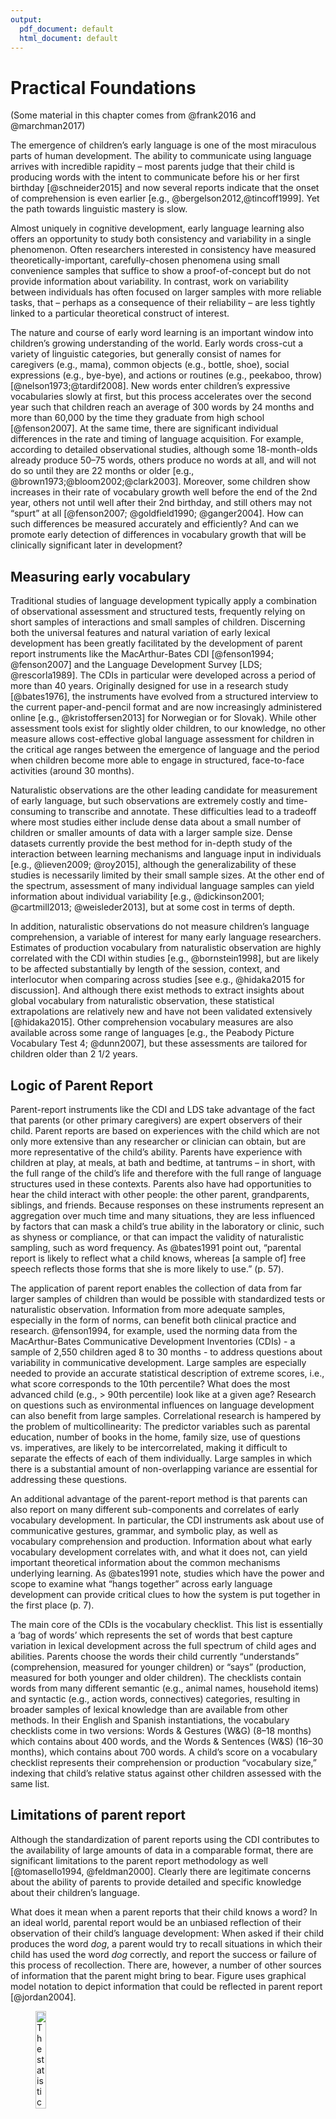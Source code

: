 ```yaml
---
output:
  pdf_document: default
  html_document: default
---
```


# Practical Foundations {#intro}

<!-- The MB-CDI and the Wordbank Project -->

(Some material in this chapter comes from @frank2016 and @marchman2017)

The emergence of children's early language is one of the most miraculous parts of human development. The ability to communicate using language arrives with incredible rapidity -- most parents judge that their child is producing words with the intent to communicate before his or her first birthday [@schneider2015] and now several reports indicate that the onset of comprehension is even earlier [e.g., @bergelson2012,@tincoff1999]. Yet the path towards linguistic mastery is slow.

Almost uniquely in cognitive development, early language learning also offers an opportunity to study both consistency and variability in a single phenomenon. Often researchers interested in consistency have measured theoretically-important, carefully-chosen phenomena using small convenience samples that suffice to show a proof-of-concept but do not provide information about variability. In contrast, work on variability between individuals has often focused on larger samples with more reliable tasks, that -- perhaps as a consequence of their reliability -- are less tightly linked to a particular theoretical construct of interest. 

The nature and course of early word learning is an important window into children's growing understanding of the world. Early words cross-cut a variety of linguistic categories, but generally consist of names for caregivers (e.g., mama), common objects (e.g., bottle, shoe), social expressions (e.g., bye-bye), and actions or routines (e.g., peekaboo, throw) [@nelson1973;@tardif2008]. New words enter children's expressive vocabularies slowly at first, but this process accelerates over the second year such that children reach an average of 300 words by 24 months and more than 60,000 by the time they graduate from high school [@fenson2007]. At the same time, there are significant individual differences in the rate and timing of language acquisition. For example, according to detailed observational studies, although some 18-month-olds already produce 50--75 words, others produce no words at all, and will not do so until they are 22 months or older [e.g., @brown1973;@bloom2002;@clark2003]. Moreover, some children show increases in their rate of vocabulary growth well before the end of the 2nd year, others not until well after their 2nd birthday, and still others may not "spurt" at all [@fenson2007; @goldfield1990; @ganger2004]. How can such differences be measured accurately and efficiently? And can we promote early detection of differences in vocabulary growth that will be clinically significant later in development?

## Measuring early vocabulary

Traditional studies of language development typically apply a combination of observational assessment and structured tests, frequently relying on short samples of interactions and small samples of children. Discerning both the universal features and natural variation of early lexical development has been greatly facilitated by the development of parent report instruments like the MacArthur-Bates CDI [@fenson1994; @fenson2007] and the Language Development Survey [LDS; @rescorla1989]. The CDIs in particular were developed across a period of more than 40 years. Originally designed for use in a research study [@bates1976], the instruments have evolved from a structured interview to the current paper-and-pencil format and are now increasingly administered online [e.g., @kristoffersen2013] for Norwegian or \url{http://laboratorium.detskarec.sk} for Slovak). While other assessment tools exist for slightly older children, to our knowledge, no other measure allows cost-effective global language assessment for children in the critical age ranges between the emergence of language and the period when children become more able to engage in structured, face-to-face activities (around 30 months).

Naturalistic observations are the other leading candidate for measurement of early language, but such observations are extremely costly and time-consuming to transcribe and annotate. These difficulties lead to a tradeoff where most studies either include dense data about a small number of children or smaller amounts of data with a larger sample size. Dense datasets currently provide the best method for in-depth study of the interaction between learning mechanisms and language input in individuals [e.g., @lieven2009; @roy2015], although the generalizability of these studies is necessarily limited by their small sample sizes. At the other end of the spectrum, assessment of many individual language samples can yield information about individual variability [e.g., @dickinson2001; @cartmill2013; @weisleder2013], but at some cost in terms of depth.

In addition, naturalistic observations do not measure children's language comprehension, a variable of interest for many early language researchers. Estimates of production vocabulary from naturalistic observation are highly correlated with the CDI within studies [e.g., @bornstein1998], but are likely to be affected substantially by length of the session, context, and interlocutor when comparing across studies [see e.g., @hidaka2015 for discussion]. And although there exist methods to extract insights about global vocabulary from naturalistic observation, these statistical extrapolations are relatively new and have not been validated extensively [@hidaka2015]. Other comprehension vocabulary measures are also available across some range of languages [e.g., the Peabody Picture Vocabulary Test 4; @dunn2007], but these assessments are tailored for children older than 2 1/2 years.

## Logic of Parent Report

Parent-report instruments like the CDI and LDS take advantage of the fact that parents (or other primary caregivers) are expert observers of their child. Parent reports are based on experiences with the child which are not only more extensive than any researcher or clinician can obtain, but are more representative of the child's ability. Parents have experience with children at play, at meals, at bath and bedtime, at tantrums -- in short, with the full range of the child's life and therefore with the full range of language structures used in these contexts.  Parents also have had opportunities to hear the child interact with other people: the other parent, grandparents, siblings, and friends. Because responses on these instruments represent an aggregation over much time and many situations, they are less influenced by factors that can mask a child's true ability in the laboratory or clinic, such as shyness or compliance, or that can impact the validity of naturalistic sampling, such as word frequency. As @bates1991 point out, “parental report is likely to reflect what a child knows, whereas [a sample of] free speech reflects those forms that she is more likely to use.” (p. 57).

The application of parent report enables the collection of data from far larger samples of children than would be possible with standardized tests or naturalistic observation. Information from more adequate samples, especially in the form of norms, can benefit both clinical practice and research. @fenson1994, for example, used the norming data from the MacArthur-Bates Communicative Development Inventories (CDIs) - a sample of 2,550 children aged 8 to 30 months - to address questions about variability in communicative development. Large samples are especially needed to provide an accurate statistical description of extreme scores, i.e., what score corresponds to the 10th percentile? What does the most advanced child (e.g., > 90th percentile) look like at a given age?  Research on questions such as environmental influences on language development can also benefit from large samples. Correlational research is hampered by the problem of multicollinearity: The predictor variables such as parental education, number of books in the home, family size, use of questions vs. imperatives, are likely to be intercorrelated, making it difficult to separate the effects of each of them individually. Large samples in which there is a substantial amount of non-overlapping variance are essential for addressing these questions.

An additional advantage of the parent-report method is that parents can also report on many different sub-components and correlates of early vocabulary development. In particular, the CDI instruments ask about use of communicative gestures, grammar, and symbolic play, as well as vocabulary comprehension and production. Information about what early vocabulary development correlates with, and what it does not, can yield important theoretical information about the common mechanisms underlying learning.  As @bates1991 note, studies which have the power and scope to examine what "hangs together" across early language development can provide critical clues to how the system is put together in the first place (p. 7).

The main core of the CDIs is the vocabulary checklist. This list is essentially a 'bag of words' which represents the set of words that best capture variation in lexical development across the full spectrum of child ages and abilities.  Parents choose the words their child currently "understands" (comprehension, measured for younger children) or "says" (production, measured for both younger and older children).  The checklists contain words from many different semantic (e.g., animal names, household items) and syntactic (e.g., action words, connectives) categories, resulting in broader samples of lexical knowledge than are available from other methods. In their English and Spanish instantiations, the vocabulary checklists come in two versions: Words & Gestures (W&G) (8--18 months) which contains about 400 words, and the Words & Sentences (W&S) (16--30 months), which contains about 700 words. A child's score on a vocabulary checklist represents their comprehension or production "vocabulary size," indexing that child's relative status against other children assessed with the same list.

## Limitations of parent report

Although the standardization of parent reports using the CDI contributes to the availability of large amounts of data in a comparable format, there are significant limitations to the parent report methodology as well [@tomasello1994, @feldman2000]. Clearly there are legitimate concerns about the ability of parents to provide detailed and specific knowledge about their children's language. 

What does it mean when a parent reports that their child knows a word? In an ideal world, parental report would be an unbiased reflection of their observation of their child's language development: When asked if their child produces the word *dog*, a parent would try to recall situations in which their child has used the word *dog* correctly, and report the success or failure of this process of recollection. There are, however, a number of other sources of information that the parent might bring to bear. Figure \ref{fig:parent_model} uses graphical model notation to depict information that could be reflected in parent report [@jordan2004]. 

![The statistical structure of parent report \label{fig:parent_model}](tex/parent_model.png){width=20%}

```r
knitr::include_graphics("images/parent_report.jpg")
```

The nodes in this model reflect variables of interest--shaded gray if they are observed, and hollow if they are latent variables that the parent does not have direct access. The edges in this graph represent statistical dependencies among these variables. For each word on the CDI, the parent is asked to report $O_{c}$: have they observed their child producing the word? This observed variable depends on a latent variable $K_{c}$: whether their child knows the meaning of this word. This knowledge in turn depends in three other variables: $O_{p}$ the parent's productions of this word in the past, $d$ the difficulty of learning this word, and $\mu_{c}$ the child's general linguistic ability. This general ability in turn depends on the parent's linguistic ability $\mu_{p}$ and age-related factors $\alpha_{c}$. In addition, the CDI does not ask about every word in the child's vocabulary, only items on the form $i$. Because all of these other variables are statistically related to the child's observed productions, parents could be be bringing any or all of them to bear in their responses. 

First, parents may be biased observers. Most parents do not have specialized training in language development, and may not be sensitive to subtle aspects of language structure and use. Further, a natural pride in the child and a failure to critically test their impressions may cause parents to overestimate the child's ability ($\mu_{c}$); conversely, frustration in the case of delayed language may lead to underestimates. Parent report is most likely to be accurate under three general conditions: (1) when assessment is limited to current behaviors, (2) when assessment is focused on emergent behaviors, and (3) when a primarily recognition format is used. Each of these conditions acts to reduce demands on the respondent's memory, for example, parents are better able to report on their child's language at the present than at times past and when their child is actively learning the particular words on the list (e.g., names for animals). 

Parent reports likely suffer from a number of biases that interact with sub-portions of the forms and the ages of the target children.  For example, it is likely that parents may have more difficulty reporting on children's comprehension or production of function words (e.g., so, then, if) than content words (e.g., baby, house)--relying more on their estimates of the words general difficulty ($d$). Moreover, in typically-developing samples, parents can track their child's receptive vocabulary to about 16-18 months, after which it is too large to monitor. Expressive vocabulary can be monitored until about 2½ - 3 years, after which the number of words a child can say becomes too large.The CDI instruments capitalize on the greater ease of recognition, as contrasted with recall, to help offset these memory limitations. That is, it is better to ask parents to report on their child's vocabulary by selecting words from a list of possible words rather than having them write down all the words they can recall hearing their child use (or, even worse, asking the global question: “Does your child know at least 50 words?"). In addition, asking parents to reflect on their child's language abilities may be particularly difficult for early comprehension. As @tomasello1994 point out, for the youngest children, especially 8-10 month olds, vocabulary comprehension scores can be surprisingly high and likely implausible, possibly reflecting a lack of clarity in what the term “understands” means for parents of children at this young age.

Third, there is some evidence that variability in reporting biases may be moderated by factors such as SES [@feldman2000; @fenson2000; @feldman2005]. Some studies suggest that parents from some SES groups may be more likely to underestimate child's abilities [@roberts1999], while others report that parents from lower-SES groups may over-estimate children's abilities, especially comprehension at younger ages [@goldfield1990; @feldman2000). Later studies have shown that, for children over 2 years, patterns of validity were consistent in lower and higher-SES groups [@feldman2005; @reese2000]. Thus, SES-differences could reflect valid delays in children’s language development that parallel those obtained with different methods, such as naturalistic observation or standardized tests (e.g., @hammer2010). A unique and important extension of this work for Wordbank is to examine the consistency of SES differences across a large number of languages and hence, language communities which may vary in the social impact of SES gradients.

Fourth, the items on the original CDI instruments were chosen to be a representative sample of vocabulary for the appropriate age and language [@fenson1994]. The checklists contain some words that most, including the youngest, children are able to understand or produce, some words that are understood or produced by the "average" child, and some which only children who are relatively more advanced will understand or produce.  This structure ensures that the list has the psychometric property of capturing individual differences in vocabulary both across younger and older children and across children of different developmental levels. Validity of the CDIs has been demonstrated in reference to both standardized tests and naturalistic language sampling (see Chapter 4 of @fenson2007). Note that the checklists were not originally constructed with the intention that responses on individual items would be reliable.  While item level responses provide useful information about patterns across children are likely to understand or produce, responses on the vocabulary checklist do not necessarily license the conclusion that a child would respond appropriately when asked "can you say ____?" by an experimenter in a confrontation naming task. Nonetheless, if parents' observations at the item level reflect any signal--even in the context of significant influence from other factors--then this signal should be observable by aggregating together data from many children.

Fifth, while the lengths of the vocabulary checklists on the CDIs may give the impression that they yield an estimate of the child's full vocabulary, in fact the vocabulary size estimates only reflect a child's relative standing compared to other children assessed with the same list of words[$i$, see @mayor2011 for discussion]. Such estimates should not be misconstrued as a comprehensive estimate of the child's vocabulary knowledge, as CDI scores likely understate the size of a child's "true" vocabulary substantially, especially for older children [@mayor2011]. Moreover, while it is tempting to ask parents to indicate additional words that their child might be able to understand or say, users should be aware that including those items introduces bias in the estimates.

Finally, when a parent reports on a word on the vocabulary checklist, there is no information about the actual form of the word used, and hence, these vocabulary estimates can say little about phonological development (e.g. segmental v. suprasegmental approaches to the analysis of speech). Parents are instructed that they should check that a child can produce a word even if it is pronounced in the child's "special way," and only approximates the adult form.  We also gain little information about the frequency with which children use a particular word in their spontaneous speech, nor can we know the range of contexts in which individual lexical items are used (e.g., is that word used productively vs. in a memorized chunk of speech).

In sum, despite these limitations, when used appropriately, the CDI instruments yield reliable and valid estimates of total vocabulary size. Because the instruments were designed to minimize bias by targeting current behaviors and asking parents about highly salient features of their child's abilities, they have proven to be an important tool in the field, dozens of studies demonstrating concurrent and predictive relations with naturalistic and observational measures, in both typically-developing and at-risk populations [e.g., @dale1996; @thal2000; @marchman2002]. In addition, a variety of recent work has shown that individual item-level responses can yield exciting new insights, for example about the growth patterns of semantic networks when aggregated across children [@hills2009; @hills2010].  Such analyses have the potential to be even more powerful when applied to larger samples and across languages as they are within Wordbank.

## Adaptations, not translations!

Originally designed for English, parallel CDI instruments have now been adapted for more than 90 languages (http://mb-cdi.stanford.edu/adaptations.html), with data from 25 of those languages currently available in Wordbank. The ethic behind the development of these instruments is "adaptation, not translation" -- in other words, to create forms with the same spirit as the English form, but not to simply translate the items. Instead, developers have been strongly encouraged to craft instruments that reflect the linguistic and cultural contexts that influence the early acquisition of vocabulary and other aspects of language in that particular language.  While many words on the English-language checklist may easily translate to other languages, others will simply not be relevant within the same developmental time frame for children learning that new language, e.g., ‘cheese’ in Japanese or ‘snow’ in Arabic.  Conversely, additional words may be needed in the new language which were not included on the English-language vocabulary checklist, e.g., ‘tortilla’ in Mexican Spanish.  

In all languages, the vocabulary checklists include words that appear earlier and later in normal development, as well as a similar proportion of words from different lexical classes, for example, nouns, verbs, adjectives, and so on. Taken individually then, each adapted instrument captures key trends in vocabulary development aggregated across all items on the respective checklists.  Wordbank's tools allow users to plot trends over age to model general developmental trends within that language, including median-level growth and estimates of the variation across individuals.  Because data are also available at the item-level, Wordbank also allows analyses of developmental trajectories of individual items within each of the languages represented.  IS THIS WHAT WE WANT TO DO HERE, i.e., DIRECT READERS TO WHERE ON THE WORDBANK SITE THEY COULD CONDUCT SUCH ANALYSES?

Importantly, the breadth of the data in Wordbank enables many different cross-linguistic comparisons of vocabulary development.  For example, by comparing proportions of words understood or produced across age, Wordbank can document the cross-language consistency in individual variability in rate of development (\@ref(norms)) (NOT SURE IF WE DO THIS), gender differences (\@ref(XXX)), dissociations between comprehension and production (IS THIS INCLUDED?), early biases towards nouns over predicates and function words (\@ref(XXX)), relations between early communicative gestures and later receptive vocabulary (\@ref(gestures)), and close ties between vocabulary and grammar (\@ref(grammar)). 

Other analyses in Wordbank rely on translation equivalents being derived for individual checklist items. (See XXX for more information about the procedures implemented in Wordbank to create these translation equivalents.) OR DO WE WANT TO PUT MORE DETAIL HERE? Because the language lists were crafted specifically for each language by the individual developers, cross-language comparisons involve only the sub-set of items that are common across the different languages.  Moreover, the set of available items may differ depending on the particular analysis.  For example, in the case of GENDER? (\@ref(XXX)), only XX number of items have translation equivalents in a sufficient number of languages to enable comparison. Finally, even with the care used here to construct a robust set translation equivalents, individual items are likely to only be roughly equivalent crosslinguistically, and may have significantly different referential scopes for children learning the different languages.  That is, if a parent indicates that a child can produce the word "dog" in English and another parent indicates the translation equivalent in, for example, Spanish ("perro"), it may nevertheless be the case that these words are heard more or less frequently and in different contexts in the two languages.  An important empirical question is the degree to which translation equivalents across languages have consistent developmental profiles.  DO WE HAVE ANY ANALYSES THAT ESTIMATE THE CONSISTENCY OF AGE OF ACQUISITION ACROSS LANGUAGES, NOT JUST IN THE PREDICTORS?

Finally, due to variation in language structure and the interests of the developers of CDI adaptations, the CDI instruments vary in structure across languages. Most adaptations of the W&G generally include gestures as well as vocabulary comprehension and production, however, it is not always the case (e.g., XXX).  Further, while adaptations of the W&S always include vocabulary production, not all instruments also contain some measures of grammar, for example, early use of closed-class morphology or combinatorial syntax (e.g., XXX). Note that linguistic differences render the structure and format of many parts of the grammar sections to be very different, and hence, not amenable to comparisons across languages. 

While there are inherent limitations in comparing different instruments across languages, Wordbank is the first package of computational tools that allows the exploration of both child- and item-level data within- and across such a large and diverse set of languages.  As such, the availability of these adaptations remain at the core of the analyses that we offer within Wordbank.  MORE HERE?

IS ANYTHING MISSING IN THE ABOVE?  Need to add sections/material on:
+ Limitations on cross-population comparison
+ Limitations on cross-linguistic comparison

## Wordbank

To take advantage of the opportunity posed by the broad use of CDI instruments in the child language community, in 2014 we began constructing Wordbank, an open repository for CDI data that allows for interactive analysis and visualization. Our inspiration for Wordbank came from two successful projects for sharing data on children's language acquisition. The first is the Child Language Data Exchange System [CHILDES; @macwhinney2000]. A database of transcripts of children's speech and speech to children, CHILDES has grown into a robust and important tool for the community, with many contributors and affiliated projects. The second is the Cross-Linguistic Lexical Norms site [CLEX; \url{www.cdi-clex.org}; @jorgensen2010}], which is closer in content to Wordbank, and effectively our precursor. CLEX archives normative data from a range of CDI adaptations across languages, allowing browsing of acquisition trajectories for individual items or age groups.

Wordbank builds on CLEX, offering the same functionality but allowing flexible and interactive visualization and analysis, as well as direct database access and data download. In addition, Wordbank's goal was always to extend beyond normative data by dynamically incorporating data from many different researchers and projects of varying sizes and scopes.  While the resulting datasets in Wordbank are much more heterogeneous than norming data, they are also larger and more representative than the individual norming datasets (in some cases), and available in languages where no norms exist (for others).  

